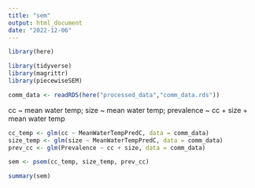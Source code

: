 ```yaml
---
title: "sem"
output: html_document
date: "2022-12-06"
---
```


```r
library(here)

library(tidyverse)
library(magrittr)
library(piecewiseSEM)

comm_data <- readRDS(here("processed_data","comm_data.rds"))
```


cc ~ mean water temp; size ~ mean water temp; prevalence ~ cc + size + mean water temp
```r
cc_temp <- glm(cc ~ MeanWaterTempPredC, data = comm_data)
size_temp <- glm(size ~ MeanWaterTempPredC, data = comm_data)
prev_cc <- glm(Prevalence ~ cc + size, data = comm_data)

sem <- psem(cc_temp, size_temp, prev_cc)
```


```r
summary(sem)
```
